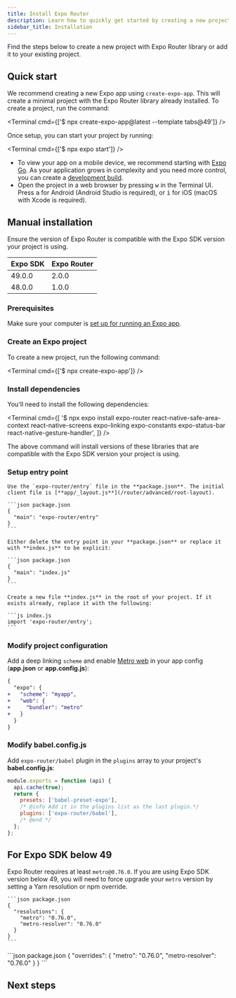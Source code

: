 ```yaml
---
title: Install Expo Router
description: Learn how to quickly get started by creating a new project with Expo Router or add the library to an existing project.
sidebar_title: Installation
---
```



Find the steps below to create a new project with Expo Router library or add it to your existing project.

## Quick start

<Step label="1">

We recommend creating a new Expo app using `create-expo-app`. This will create a minimal project with the Expo Router library already installed. To create a project, run the command:

<Terminal cmd={['$ npx create-expo-app@latest --template tabs@49']} />

</Step>

<Step label="2">

Once setup, you can start your project by running:

<Terminal cmd={['$ npx expo start']} />

- To view your app on a mobile device, we recommend starting with [Expo Go](/get-started/expo-go). As your application grows in complexity and you need more control, you can create a [development build](/develop/development-builds/introduction/).
- Open the project in a web browser by pressing <kbd>w</kbd> in the Terminal UI. Press <kbd>a</kbd> for Android (Android Studio is required), or <kbd>i</kbd> for iOS (macOS with Xcode is required).

</Step>

## Manual installation

Ensure the version of Expo Router is compatible with the Expo SDK version your project is using.

| Expo SDK | Expo Router |
| -------- | ----------- |
| 49.0.0   | 2.0.0       |
| 48.0.0   | 1.0.0       |

### Prerequisites

Make sure your computer is [set up for running an Expo app](/get-started/installation/).

<Step label="1">

### Create an Expo project

To create a new project, run the following command:

<Terminal cmd={['$ npx create-expo-app']} />

</Step>

<Step label="2">

### Install dependencies

You'll need to install the following dependencies:

<Terminal
  cmd={[
    '$ npx expo install expo-router react-native-safe-area-context react-native-screens expo-linking expo-constants expo-status-bar react-native-gesture-handler',
  ]}
/>

The above command will install versions of these libraries that are compatible with the Expo SDK version your project is using.

</Step>

<Step label="3">

### Setup entry point

<Tabs>

<Tab label="SDK 49 and above">

    Use the `expo-router/entry` file in the **package.json**. The initial client file is [**app/_layout.js**](/router/advanced/root-layout).

    ```json package.json
    {
      "main": "expo-router/entry"
    }
    ```

</Tab>

<Tab label="SDK 48">

    Either delete the entry point in your **package.json** or replace it with **index.js** to be explicit:

    ```json package.json
    {
      "main": "index.js"
    }
    ```

    Create a new file **index.js** in the root of your project. If it exists already, replace it with the following:

    ```js index.js
    import 'expo-router/entry';
    ```

</Tab>

</Tabs>

</Step>

<Step label="4">

### Modify project configuration

Add a deep linking `scheme` and enable [Metro web](/guides/customizing-metro/#adding-web-support-to-metro) in your app config (**app.json** or **app.config.js**):

```diff
{
  "expo": {
+   "scheme": "myapp",
+   "web": {
+     "bundler": "metro"
+   }
  }
}
```

</Step>

<Step label="5">

### Modify babel.config.js

Add `expo-router/babel` plugin in the `plugins` array to your project's **babel.config.js**:

```js babel.config.js
module.exports = function (api) {
  api.cache(true);
  return {
    presets: ['babel-preset-expo'],
    /* @info Add it in the plugins list as the last plugin.*/
    plugins: ['expo-router/babel'],
    /* @end */
  };
};
```

</Step>

## For Expo SDK below 49

Expo Router requires at least `metro@0.76.0`. If you are using Expo SDK version below 49, you will need to force upgrade your `metro` version by setting a Yarn resolution or npm override.

<Tabs>

<Tab label="Yarn">

    ```json package.json
    {
      "resolutions": {
        "metro": "0.76.0",
        "metro-resolver": "0.76.0"
      }
    }
    ```

</Tab>

<Tab label="npm">
    ```json package.json
    {
      "overrides": {
        "metro": "0.76.0",
        "metro-resolver": "0.76.0"
      }
    }
    ```
</Tab>

</Tabs>

## Next steps

<BoxLink
  title="Create pages with Expo Router"
  Icon={BookOpen02Icon}
  description=" Learn about the file-based routing convention used by Expo Router."
  href="/routing/create-pages/"
/>
